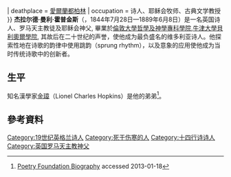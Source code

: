 {{Infobox writer
| name =杰拉尔德·曼利·霍普金斯
| image = GerardManleyHopkins.jpg
| birthdate ={{birth date|1844|7|28|mf=y}}
| birthplace =[[英國|英國]][[埃塞克斯郡|埃塞克斯郡]][[史特拉福_(倫敦)|史特拉福]]
| education = [[倫敦大學|倫敦大學]][[哲學及神學專科學院|哲學及神學專科學院]]<br/>[[牛津大學|牛津大學]][[貝利奧爾學院|貝利奧爾學院]]
| deathdate = {{ death date and age |1889|6|8|1844|7|28|df=y}}
| deathplace   = [[愛爾蘭|愛爾蘭]][[都柏林|都柏林]]
| occupation = 诗人、耶稣会牧师、古典文学教授
}}
'''杰拉尔德·曼利·霍普金斯'''（{{lang|en|'''Gerard Manley Hopkins'''}}，1844年7月28日—1889年6月8日）是一名英国诗人、罗马天主教徒及耶稣会神父, 畢業於[[倫敦大學|倫敦大學]][[哲學及神學專科學院|哲學及神學專科學院]],[[牛津大學|牛津大學]][[貝利奧爾學院|貝利奧爾學院]], 其故后在二十世纪的声誉，使他成为最负盛名的维多利亚诗人。他探索性地在诗歌的韵律中使用跳韵（sprung rhythm），以及意象的应用使他成为当时传统诗歌中的创新者。

==生平==
知名漢學家[[金璋|金璋]]（Lionel Charles Hopkins）是他的弟弟<ref name="PF">[http://www.poetryfoundation.org/archive/poet.html?id=81375 Poetry Foundation Biography] {{Wayback|url=http://www.poetryfoundation.org/archive/poet.html?id=81375 |date=20110309011454 }} accessed 2013-01-18</ref>。

==參考資料==
{{reflist}}

{{Authority control}}
{{英國作家小作品}}
[[Category:19世纪英格兰诗人|Category:19世纪英格兰诗人]]
[[Category:死于伤寒的人|Category:死于伤寒的人]]
[[Category:十四行诗诗人|Category:十四行诗诗人]]
[[Category:英国罗马天主教神父|Category:英国罗马天主教神父]]